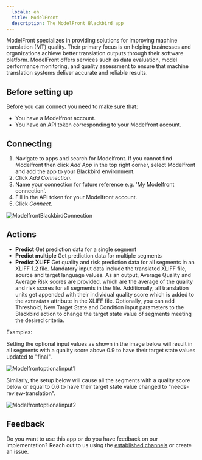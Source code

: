 ```yaml
---
  locale: en
  title: ModelFront
  description: The ModelFront Blackbird app
---
```


<LinkCard title="View on Github" target="_blank" href="https://github.com/bb-io/ModelFront" icon="github" />

ModelFront specializes in providing solutions for improving machine translation (MT) quality. Their primary focus is on helping businesses and organizations achieve better translation outputs through their software platform. ModelFront offers services such as data evaluation, model performance monitoring, and quality assessment to ensure that machine translation systems deliver accurate and reliable results. 

## Before setting up

Before you can connect you need to make sure that:

- You have a Modelfront account.
- You have an API token corresponding to your Modelfront account.

## Connecting

1. Navigate to apps and search for Modelfront. If you cannot find Modelfront then click _Add App_ in the top right corner, select Modelfront and add the app to your Blackbird environment.
2. Click _Add Connection_.
3. Name your connection for future reference e.g. 'My Modelfront connection'.
4. Fill in the API token for your Modelfront account.
7. Click _Connect_.

![ModelfrontBlackbirdConnection](https://raw.githubusercontent.com/bb-io/ModelFront/main/image/README/ModelfrontBlackbirdConnection.png)

## Actions

- **Predict** Get prediction data for a single segment
- **Predict multiple** Get prediction data for multiple segments
- **Predict XLIFF** Get quality and risk prediction data for all segments in an XLIFF 1.2 file. Mandatory input data include the translated XLIFF file, source and target language values. As an output, Average Quality and Average Risk scores are provided, which are the average of the quality and risk scores for all segments in the file. Additionally, all translation units get appended with their individual quality score which is added to the `extradata` attribute in the XLIFF file. Optionally, you can add Threshold, New Target State and Condition input parameters to the Blackbird action to change the target state value of segments meeting the desired criteria.

Examples:

Setting the optional input values as shown in the image below will result in all segments with a quality score above 0.9 to have their target state values updated to "final".

![Modelfrontoptionalinput1](https://raw.githubusercontent.com/bb-io/ModelFront/main/image/README/Modelfrontoptionalinput1.png)

Similarly, the setup below will cause all the segments with a quality score below or equal to 0.6 to have their target state value changed to "needs-review-translation".

![Modelfrontoptionalinput2](https://raw.githubusercontent.com/bb-io/ModelFront/main/image/README/Modelfrontoptionalinput2.png)

## Feedback

Do you want to use this app or do you have feedback on our implementation? Reach out to us using the [established channels](https://www.blackbird.io/) or create an issue.

